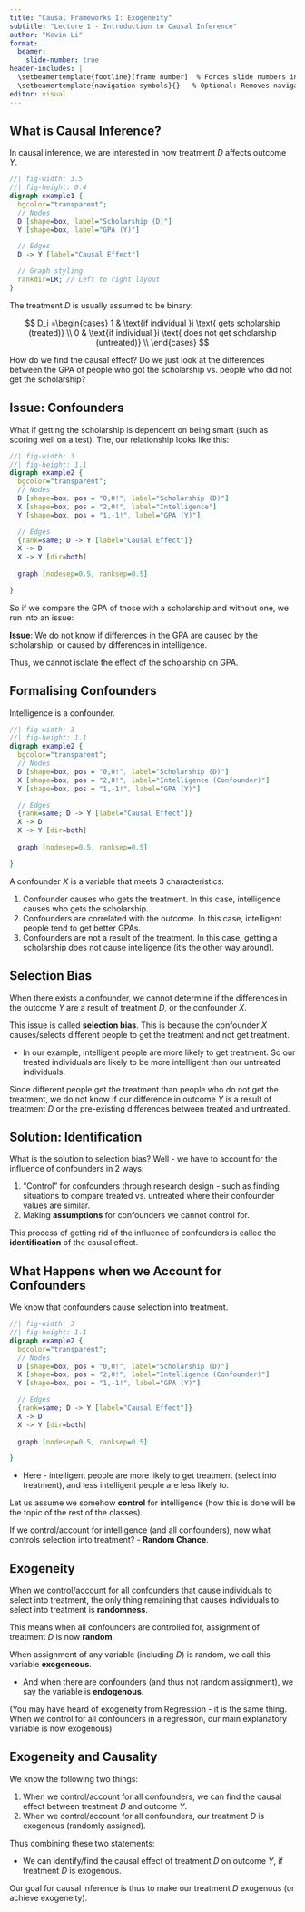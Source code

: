 ```yaml
---
title: "Causal Frameworks I: Exogeneity"
subtitle: "Lecture 1 - Introduction to Causal Inference"
author: "Kevin Li"
format:
  beamer:
    slide-number: true
header-includes: |
  \setbeamertemplate{footline}[frame number]  % Forces slide numbers in footline
  \setbeamertemplate{navigation symbols}{}   % Optional: Removes navigation symbols
editor: visual
---
```


## What is Causal Inference?

In causal inference, we are interested in how treatment $D$ affects outcome $Y$.

```dot
//| fig-width: 3.5
//| fig-height: 0.4
digraph example1 {
  bgcolor="transparent";
  // Nodes
  D [shape=box, label="Scholarship (D)"]
  Y [shape=box, label="GPA (Y)"]

  // Edges
  D -> Y [label="Causal Effect"]

  // Graph styling
  rankdir=LR; // Left to right layout
}
```

The treatment $D$ is usually assumed to be binary:

$$
D_i =\begin{cases}
1 & \text{if individual }i \text{ gets scholarship (treated)} \\
0 & \text{if individual }i \text{ does not get scholarship (untreated)} \\
\end{cases}
$$

How do we find the causal effect? Do we just look at the differences between the GPA of people who got the scholarship vs. people who did not get the scholarship?

## Issue: Confounders

What if getting the scholarship is dependent on being smart (such as scoring well on a test). The, our relationship looks like this:

```dot
//| fig-width: 3
//| fig-height: 1.1
digraph example2 {
  bgcolor="transparent";
  // Nodes
  D [shape=box, pos = "0,0!", label="Scholarship (D)"]
  X [shape=box, pos = "2,0!", label="Intelligence"]
  Y [shape=box, pos = "1,-1!", label="GPA (Y)"]

  // Edges
  {rank=same; D -> Y [label="Causal Effect"]}
  X -> D
  X -> Y [dir=both]
  
  graph [nodesep=0.5, ranksep=0.5]

}
```

So if we compare the GPA of those with a scholarship and without one, we run into an issue:

**Issue**: We do not know if differences in the GPA are caused by the scholarship, or caused by differences in intelligence.

Thus, we cannot isolate the effect of the scholarship on GPA.

## Formalising Confounders

Intelligence is a confounder.

```dot
//| fig-width: 3
//| fig-height: 1.1
digraph example2 {
  bgcolor="transparent";
  // Nodes
  D [shape=box, pos = "0,0!", label="Scholarship (D)"]
  X [shape=box, pos = "2,0!", label="Intelligence (Confounder)"]
  Y [shape=box, pos = "1,-1!", label="GPA (Y)"]

  // Edges
  {rank=same; D -> Y [label="Causal Effect"]}
  X -> D
  X -> Y [dir=both]
  
  graph [nodesep=0.5, ranksep=0.5]

}
```

A confounder $X$ is a variable that meets 3 characteristics:

1.  Confounder causes who gets the treatment. In this case, intelligence causes who gets the scholarship.
2.  Confounders are correlated with the outcome. In this case, intelligent people tend to get better GPAs.
3.  Confounders are not a result of the treatment. In this case, getting a scholarship does not cause intelligence (it's the other way around).

## Selection Bias

When there exists a confounder, we cannot determine if the differences in the outcome $Y$ are a result of treatment $D$, or the confounder $X$.

This issue is called **selection bias**. This is because the confounder $X$ causes/selects different people to get the treatment and not get treatment.

-   In our example, intelligent people are more likely to get treatment. So our treated individuals are likely to be more intelligent than our untreated individuals.

Since different people get the treatment than people who do not get the treatment, we do not know if our difference in outcome $Y$ is a result of treatment $D$ or the pre-existing differences between treated and untreated.

## Solution: Identification

What is the solution to selection bias? Well - we have to account for the influence of confounders in 2 ways:

1.  "Control" for confounders through research design - such as finding situations to compare treated vs. untreated where their confounder values are similar.
2.  Making **assumptions** for confounders we cannot control for.

This process of getting rid of the influence of confounders is called the **identification** of the causal effect.

## What Happens when we Account for Confounders

We know that confounders cause selection into treatment.

```dot
//| fig-width: 3
//| fig-height: 1.1
digraph example2 {
  bgcolor="transparent";
  // Nodes
  D [shape=box, pos = "0,0!", label="Scholarship (D)"]
  X [shape=box, pos = "2,0!", label="Intelligence (Confounder)"]
  Y [shape=box, pos = "1,-1!", label="GPA (Y)"]

  // Edges
  {rank=same; D -> Y [label="Causal Effect"]}
  X -> D
  X -> Y [dir=both]
  
  graph [nodesep=0.5, ranksep=0.5]

}
```

-   Here - intelligent people are more likely to get treatment (select into treatment), and less intelligent people are less likely to.

Let us assume we somehow **control** for intelligence (how this is done will be the topic of the rest of the classes).

If we control/account for intelligence (and all confounders), now what controls selection into treatment? - **Random Chance**.

## Exogeneity

When we control/account for all confounders that cause individuals to select into treatment, the only thing remaining that causes individuals to select into treatment is **randomness**.

This means when all confounders are controlled for, assignment of treatment $D$ is now **random**.

When assignment of any variable (including $D$) is random, we call this variable **exogeneous**.

-   And when there are confounders (and thus not random assignment), we say the variable is **endogenous**.

(You may have heard of exogeneity from Regression - it is the same thing. When we control for all confounders in a regression, our main explanatory variable is now exogenous)

## Exogeneity and Causality

We know the following two things:

1.  When we control/account for all confounders, we can find the causal effect between treatment $D$ and outcome $Y$.
2.  When we control/account for all confounders, our treatment $D$ is exogenous (randomly assigned).

Thus combining these two statements:

-   We can identify/find the causal effect of treatment $D$ on outcome $Y$, if treatment $D$ is exogenous.

Our goal for causal inference is thus to make our treatment $D$ exogenous (or achieve exogeneity).
